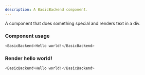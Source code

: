 ```yaml
---
description: A BasicBackend component.
---
```



A component that does something special and renders text in a div.

### Component usage
```js
<BasicBackend>Hello world!</BasicBackend>
```

### Render hello world!

```js live
<BasicBackend>Hello world!</BasicBackend>
```
